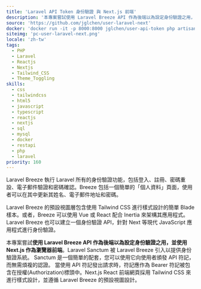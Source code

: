 ```yaml
---
title: 'Laravel API Token 身份驗證 與 Next.js 前端'
description: '本專案嘗試使用 Laravel Breeze API 作為後端以為設定身份驗證之用，並使用 Next.js 作為瀏覽器前端。'
source: 'https://github.com/jglchen/user-laravel-next'
docker: 'docker run -it -p 8000:8000 jglchen/user-api-token php artisan serve --host=0.0.0.0 (server site) | docker run -p 3000:3000 jglchen/user-next-token (client site)'
siteimg: 'pc-user-laravel-next.png'
locale: 'zh-tw'
tags:
  - PHP
  - Laravel
  - Reactjs
  - Nextjs
  - Tailwind_CSS
  - Theme_Toggling
skills:
  - css
  - tailwindcss
  - html5
  - javascript
  - typescript
  - reactjs
  - nextjs
  - sql
  - mysql
  - docker
  - restapi
  - php
  - laravel
priority: 160
---
```


Laravel Breeze 執行 Laravel 所有的身份驗證功能，包括登入、註冊、密碼重設、電子郵件驗證和密碼確認。Breeze 包括一個簡單的「個人資料」頁面，使用者可以在其中更新其姓名、電子郵件地址和密碼。

Laravel Breeze 的預設視圖層包含使用 Tailwind CSS 進行樣式設計的簡單 Blade 樣本。或者，Breeze 可以使用 Vue 或 React 配合 Inertia 來架構其應用程式。
Laravel Breeze 也可以建立一個身份驗證 API，針對 Next 等現代 JavaScript 應用程式進行身份驗證。

本專案嘗試**使用 Laravel Breeze API 作為後端以為設定身份驗證之用，並使用 Next.js 作為瀏覽器前端**。Laravel Sanctum 被 Laravel Breeze 引入以提供身份驗證系統。
Sanctum 是一個簡單的配套，您可以使用它向使用者頒發 API 符記，而無需煩複的認證。
當使用 API 符記發出請求時，符記應作為 Bearer 符記被包含在授權(Authorization)標頭中。Next.js React 前端網頁採用 Tailwind CSS 來進行樣式設計，並遵循 Laravel Breeze 的預設視圖設計。
